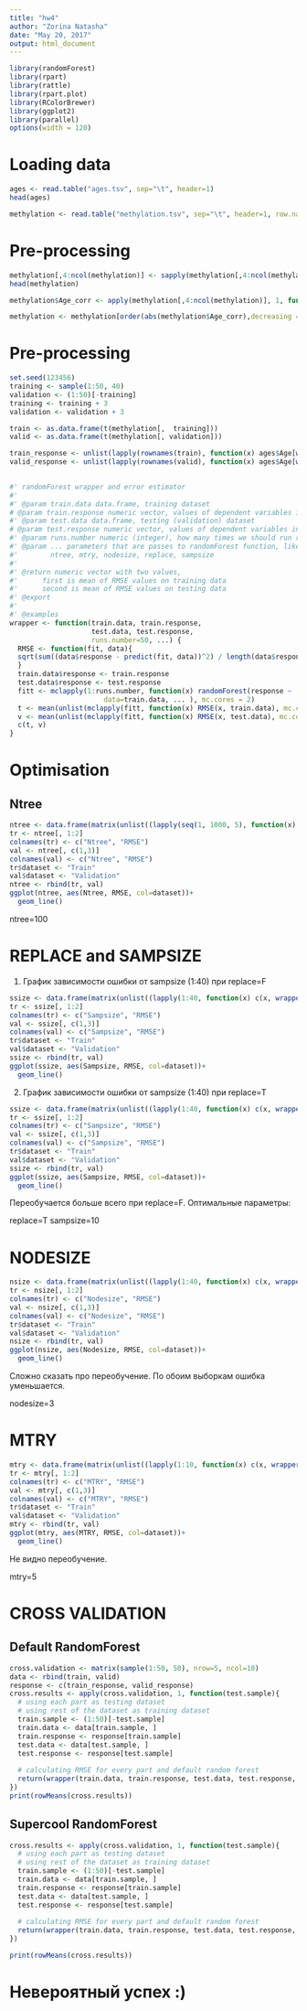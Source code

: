 ```yaml
---
title: "hw4"
author: "Zorina Natasha"
date: "May 20, 2017"
output: html_document
---
```


```r
library(randomForest)
library(rpart)
library(rattle)
library(rpart.plot)
library(RColorBrewer)
library(ggplot2)
library(parallel)
options(width = 120)
```

# Loading data
```r
ages <- read.table("ages.tsv", sep="\t", header=1)
head(ages)

methylation <- read.table("methylation.tsv", sep="\t", header=1, row.names = 1, na.strings = "NA")
```

# Pre-processing
```r
methylation[,4:ncol(methylation)] <- sapply(methylation[,4:ncol(methylation)], function(x) ifelse(is.na(x), 0, x))
head(methylation)

methylation$Age_corr <- apply(methylation[,4:ncol(methylation)], 1, function(x) cor.test(x, ages$Age)$estimate)

methylation <- methylation[order(abs(methylation$Age_corr),decreasing = T)[1:10], ]
```

# Pre-processing
```r
set.seed(123456)
training <- sample(1:50, 40)
validation <- (1:50)[-training]
training <- training + 3
validation <- validation + 3

train <- as.data.frame(t(methylation[,  training]))
valid <- as.data.frame(t(methylation[, validation]))

train_response <- unlist(lapply(rownames(train), function(x) ages$Age[which(ages$Sample == x)]))
valid_response <- unlist(lapply(rownames(valid), function(x) ages$Age[which(ages$Sample == x)]))
  
```

```r
#' randomForest wrapper and error estimator
#'
#' @param train.data data.frame, training dataset
# @param train.response numeric vector, values of dependent variables in training dataset
#' @param test.data data.frame, testing (validation) dataset
# @param test.response numeric vector, values of dependent variables in testing dataset
#' @param runs.number numeric (integer), how many times we should run random forest
#' @param ... parameters that are passes to randomForest function, like
#'        ntree, mtry, nodesize, replace, sampsize
#'
#' @return numeric vector with two values, 
#'      first is mean of RMSE values on training data
#'      second is mean of RMSE values on testing data
#' @export
#'
#' @examples
wrapper <- function(train.data, train.response,
                    test.data, test.response, 
                    runs.number=50, ...) {
  RMSE <- function(fit, data){
  sqrt(sum((data$response - predict(fit, data))^2) / length(data$response))
  }
  train.data$response <- train.response
  test.data$response <- test.response
  fitt <- mclapply(1:runs.number, function(x) randomForest(response ~ .,
                       data=train.data, ... ), mc.cores = 2)
  t <- mean(unlist(mclapply(fitt, function(x) RMSE(x, train.data), mc.cores = 2)))
  v <- mean(unlist(mclapply(fitt, function(x) RMSE(x, test.data), mc.cores = 2)))
  c(t, v)
}
```

# Optimisation
## Ntree
```r
ntree <- data.frame(matrix(unlist((lapply(seq(1, 1000, 5), function(x) c(x, wrapper(train, train_response, valid, valid_response, ntree=x))))),ncol = 3, byrow=T))
tr <- ntree[, 1:2]
colnames(tr) <- c("Ntree", "RMSE")
val <- ntree[, c(1,3)]
colnames(val) <- c("Ntree", "RMSE")
tr$dataset <- "Train"
val$dataset <- "Validation"
ntree <- rbind(tr, val)
ggplot(ntree, aes(Ntree, RMSE, col=dataset))+
  geom_line()

```

ntree=100

# REPLACE and SAMPSIZE
1. График зависимости ошибки от sampsize (1:40) при replace=F
```r
ssize <- data.frame(matrix(unlist((lapply(1:40, function(x) c(x, wrapper(train, train_response, valid, valid_response, ntree=100, mtry=10, nodesize=1, sampsize=x, replace=F))))),ncol = 3, byrow=T))
tr <- ssize[, 1:2]
colnames(tr) <- c("Sampsize", "RMSE")
val <- ssize[, c(1,3)]
colnames(val) <- c("Sampsize", "RMSE")
tr$dataset <- "Train"
val$dataset <- "Validation"
ssize <- rbind(tr, val)
ggplot(ssize, aes(Sampsize, RMSE, col=dataset))+
  geom_line()
```

2. График зависимости ошибки от sampsize (1:40) при replace=T
```r
ssize <- data.frame(matrix(unlist((lapply(1:40, function(x) c(x, wrapper(train, train_response, valid, valid_response, ntree=100, mtry=10, nodesize=1, sampsize=x, replace=T))))),ncol = 3, byrow=T))
tr <- ssize[, 1:2]
colnames(tr) <- c("Sampsize", "RMSE")
val <- ssize[, c(1,3)]
colnames(val) <- c("Sampsize", "RMSE")
tr$dataset <- "Train"
val$dataset <- "Validation"
ssize <- rbind(tr, val)
ggplot(ssize, aes(Sampsize, RMSE, col=dataset))+
  geom_line()
```

Переобучается больше всего при replace=F. Оптимальные параметры:

replace=T
sampsize=10

# NODESIZE

```r
nsize <- data.frame(matrix(unlist((lapply(1:40, function(x) c(x, wrapper(train, train_response, valid, valid_response, ntree=100, mtry=10, nodesize=x, sampsize=10, replace=T))))),ncol = 3, byrow=T))
tr <- nsize[, 1:2]
colnames(tr) <- c("Nodesize", "RMSE")
val <- nsize[, c(1,3)]
colnames(val) <- c("Nodesize", "RMSE")
tr$dataset <- "Train"
val$dataset <- "Validation"
nsize <- rbind(tr, val)
ggplot(nsize, aes(Nodesize, RMSE, col=dataset))+
  geom_line()
```

Сложно сказать про переобучение. По обоим выборкам ошибка уменьшается.

nodesize=3

# MTRY

```r
mtry <- data.frame(matrix(unlist((lapply(1:10, function(x) c(x, wrapper(train, train_response, valid, valid_response, ntree=100, mtry=x, nodesize=3, sampsize=10, replace=T))))),ncol = 3, byrow=T))
tr <- mtry[, 1:2]
colnames(tr) <- c("MTRY", "RMSE")
val <- mtry[, c(1,3)]
colnames(val) <- c("MTRY", "RMSE")
tr$dataset <- "Train"
val$dataset <- "Validation"
mtry <- rbind(tr, val)
ggplot(mtry, aes(MTRY, RMSE, col=dataset))+
  geom_line()
```

Не видно переобучение.

mtry=5

# CROSS VALIDATION
## Default RandomForest 
```r
cross.validation <- matrix(sample(1:50, 50), nrow=5, ncol=10)
data <- rbind(train, valid)
response <- c(train_response, valid_response)
cross.results <- apply(cross.validation, 1, function(test.sample){
  # using each part as testing dataset
  # using rest of the dataset as training dataset
  train.sample <- (1:50)[-test.sample]
  train.data <- data[train.sample, ]
  train.response <- response[train.sample]
  test.data <- data[test.sample, ]
  test.response <- response[test.sample]
  
  # calculating RMSE for every part and default random forest
  return(wrapper(train.data, train.response, test.data, test.response, 100))
})
print(rowMeans(cross.results))
```

## Supercool RandomForest 
```r
cross.results <- apply(cross.validation, 1, function(test.sample){
  # using each part as testing dataset
  # using rest of the dataset as training dataset
  train.sample <- (1:50)[-test.sample]
  train.data <- data[train.sample, ]
  train.response <- response[train.sample]
  test.data <- data[test.sample, ]
  test.response <- response[test.sample]
  
  # calculating RMSE for every part and default random forest
  return(wrapper(train.data, train.response, test.data, test.response, runs.number=100, ntree=100, mtry=5, nodesize=3, sampsize=10, replace=T))
})

print(rowMeans(cross.results))
```

# Невероятный успех :)




